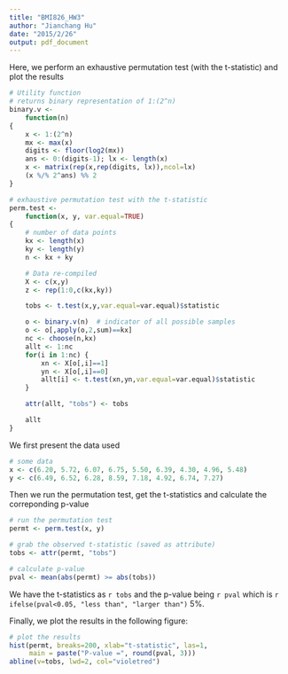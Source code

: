 ```yaml
---
title: "BMI826_HW3"
author: "Jianchang Hu"
date: "2015/2/26"
output: pdf_document
---
```


Here, we perform an exhaustive permutation test (with the t-statistic) and plot the results

```r
# Utility function
# returns binary representation of 1:(2^n)
binary.v <-
    function(n)
{
    x <- 1:(2^n)
    mx <- max(x)
    digits <- floor(log2(mx))
    ans <- 0:(digits-1); lx <- length(x)
    x <- matrix(rep(x,rep(digits, lx)),ncol=lx)
    (x %/% 2^ans) %% 2
}

# exhaustive permutation test with the t-statistic
perm.test <-
    function(x, y, var.equal=TRUE)
{
    # number of data points
    kx <- length(x)
    ky <- length(y)
    n <- kx + ky

    # Data re-compiled
    X <- c(x,y)
    z <- rep(1:0,c(kx,ky))

    tobs <- t.test(x,y,var.equal=var.equal)$statistic

    o <- binary.v(n)  # indicator of all possible samples
    o <- o[,apply(o,2,sum)==kx]
    nc <- choose(n,kx)
    allt <- 1:nc
    for(i in 1:nc) {
        xn <- X[o[,i]==1]
        yn <- X[o[,i]==0]
        allt[i] <- t.test(xn,yn,var.equal=var.equal)$statistic
    }

    attr(allt, "tobs") <- tobs

    allt
}
```

We first present the data used

```r
# some data
x <- c(6.20, 5.72, 6.07, 6.75, 5.50, 6.39, 4.30, 4.96, 5.48)
y <- c(6.49, 6.52, 6.28, 8.59, 7.18, 4.92, 6.74, 7.27)
```

Then we run the permutation test, get the t-statistics and calculate the correponding p-value

```r
# run the permutation test
permt <- perm.test(x, y)

# grab the observed t-statistic (saved as attribute)
tobs <- attr(permt, "tobs")

# calculate p-value
pval <- mean(abs(permt) >= abs(tobs))
```

We have the t-statistics as `r tobs` and the p-value being `r pval` which is `r ifelse(pval<0.05, "less than", "larger than")` 5%.

Finally, we plot the results in the following figure:

```r
# plot the results
hist(permt, breaks=200, xlab="t-statistic", las=1,
     main = paste("P-value =", round(pval, 3)))
abline(v=tobs, lwd=2, col="violetred")
```
